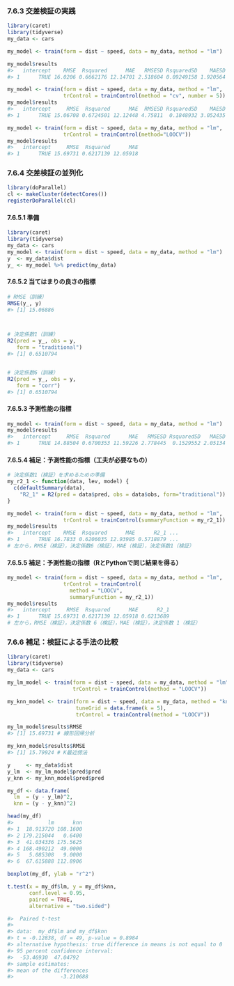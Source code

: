 ### 7.6.3 交差検証の実践

```r
library(caret)
library(tidyverse)
my_data <- cars

my_model <- train(form = dist ~ speed, data = my_data, method = "lm")

my_model$results
#>   intercept    RMSE  Rsquared      MAE   RMSESD RsquaredSD    MAESD
#> 1      TRUE 16.0206 0.6662176 12.14701 2.518604 0.09249158 1.920564
```

```r
my_model <- train(form = dist ~ speed, data = my_data, method = "lm",
                  trControl = trainControl(method = "cv", number = 5))
my_model$results                 
#>   intercept     RMSE  Rsquared      MAE  RMSESD RsquaredSD    MAESD
#> 1      TRUE 15.06708 0.6724501 12.12448 4.75811  0.1848932 3.052435
```

```r
my_model <- train(form = dist ~ speed, data = my_data, method = "lm",
                  trControl = trainControl(method="LOOCV"))
my_model$results
#>   intercept     RMSE  Rsquared      MAE
#> 1      TRUE 15.69731 0.6217139 12.05918
```

### 7.6.4 交差検証の並列化

```r
library(doParallel)
cl <- makeCluster(detectCores())
registerDoParallel(cl)
```

#### 7.6.5.1 準備

```r
library(caret)
library(tidyverse)
my_data <- cars
my_model <- train(form = dist ~ speed, data = my_data, method = "lm")
y  <- my_data$dist
y_ <- my_model %>% predict(my_data)
```

#### 7.6.5.2 当てはまりの良さの指標

```r
# RMSE（訓練）
RMSE(y_, y)
#> [1] 15.06886



# 決定係数1（訓練）
R2(pred = y_, obs = y,
   form = "traditional")
#> [1] 0.6510794


# 決定係数6（訓練）
R2(pred = y_, obs = y,
   form = "corr")
#> [1] 0.6510794
```

#### 7.6.5.3 予測性能の指標

```r
my_model <- train(form = dist ~ speed, data = my_data, method = "lm")
my_model$results
#>   intercept     RMSE  Rsquared      MAE   RMSESD RsquaredSD   MAESD
#> 1      TRUE 14.88504 0.6700353 11.59226 2.778445  0.1529552 2.05134
```

#### 7.6.5.4 補足：予測性能の指標（工夫が必要なもの）

```r
# 決定係数1（検証）を求めるための準備
my_r2_1 <- function(data, lev, model) {
  c(defaultSummary(data),
    "R2_1" = R2(pred = data$pred, obs = data$obs, form="traditional"))
}

my_model <- train(form = dist ~ speed, data = my_data, method = "lm",
                  trControl = trainControl(summaryFunction = my_r2_1))
my_model$results
#>   intercept    RMSE  Rsquared      MAE      R2_1 ...
#> 1      TRUE 16.7833 0.6206035 12.93985 0.5718879 ...
# 左から，RMSE（検証），決定係数6（検証），MAE（検証），決定係数1（検証）
```

#### 7.6.5.5 補足：予測性能の指標（RとPythonで同じ結果を得る）

```r
my_model <- train(form = dist ~ speed, data = my_data, method = "lm",
                  trControl = trainControl(
                    method = "LOOCV",
                    summaryFunction = my_r2_1))
my_model$results
#>   intercept     RMSE  Rsquared      MAE      R2_1
#> 1      TRUE 15.69731 0.6217139 12.05918 0.6213689
# 左から，RMSE（検証），決定係数 6（検証），MAE（検証），決定係数 1（検証）
```

### 7.6.6 補足：検証による手法の比較

```r
library(caret)
library(tidyverse)
my_data <- cars

my_lm_model <- train(form = dist ~ speed, data = my_data, method = "lm",
                     trControl = trainControl(method = "LOOCV"))

my_knn_model <- train(form = dist ~ speed, data = my_data, method = "knn",
                      tuneGrid = data.frame(k = 5),
                      trControl = trainControl(method = "LOOCV"))
```

```r
my_lm_model$results$RMSE
#> [1] 15.69731 # 線形回帰分析

my_knn_model$results$RMSE
#> [1] 15.79924 # K最近傍法
```

```r
y     <- my_data$dist
y_lm  <- my_lm_model$pred$pred
y_knn <- my_knn_model$pred$pred

my_df <- data.frame(
  lm  = (y - y_lm)^2,
  knn = (y - y_knn)^2)

head(my_df)
#>           lm      knn
#> 1  18.913720 108.1600
#> 2 179.215044   0.6400
#> 3  41.034336 175.5625
#> 4 168.490212  49.0000
#> 5   5.085308   9.0000
#> 6  67.615888 112.8906
```

```r
boxplot(my_df, ylab = "r^2")
```

```r
t.test(x = my_df$lm, y = my_df$knn,
       conf.level = 0.95,
       paired = TRUE,
       alternative = "two.sided")

#> 	Paired t-test
#> 
#> data:  my_df$lm and my_df$knn
#> t = -0.12838, df = 49, p-value = 0.8984
#> alternative hypothesis: true difference in means is not equal to 0
#> 95 percent confidence interval:
#>  -53.46930  47.04792
#> sample estimates:
#> mean of the differences 
#>               -3.210688 
```

